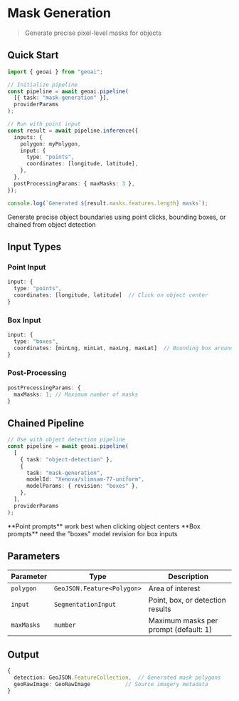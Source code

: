 
# Mask Generation

> Generate precise pixel-level masks for objects

<VideoEmbed
  src="https://geobase-docs.s3.amazonaws.com/geobase-ai-assets/mask-generation.mp4"
  title="Mask Generation Demo"
/>

## Quick Start

```typescript
import { geoai } from "geoai";

// Initialize pipeline
const pipeline = await geoai.pipeline(
  [{ task: "mask-generation" }],
  providerParams
);

// Run with point input
const result = await pipeline.inference({
  inputs: {
    polygon: myPolygon,
    input: {
      type: "points",
      coordinates: [longitude, latitude],
    },
  },
  postProcessingParams: { maxMasks: 3 },
});

console.log(`Generated ${result.masks.features.length} masks`);
```

<Callout type="info" emoji="🎯">
  Generate precise object boundaries using point clicks, bounding boxes, or
  chained from object detection
</Callout>

## Input Types

### Point Input

```typescript
input: {
  type: "points",
  coordinates: [longitude, latitude]  // Click on object center
}
```

### Box Input

```typescript
input: {
  type: "boxes",
  coordinates: [minLng, minLat, maxLng, maxLat]  // Bounding box around object
}
```

### Post-Processing

```typescript
postProcessingParams: {
  maxMasks: 1; // Maximum number of masks
}
```

## Chained Pipeline

```typescript
// Use with object detection pipeline
const pipeline = await geoai.pipeline(
  [
    { task: "object-detection" },
    {
      task: "mask-generation",
      modelId: "Xenova/slimsam-77-uniform",
      modelParams: { revision: "boxes" },
    },
  ],
  providerParams
);
```

<Callout type="default" emoji="💡">
  **Point prompts** work best when clicking object centers **Box prompts** need
  the "boxes" model revision for box inputs
</Callout>

## Parameters

| Parameter  | Type                       | Description                           |
| ---------- | -------------------------- | ------------------------------------- |
| `polygon`  | `GeoJSON.Feature<Polygon>` | Area of interest                      |
| `input`    | `SegmentationInput`        | Point, box, or detection results      |
| `maxMasks` | `number`                   | Maximum masks per prompt (default: 1) |

## Output

```typescript
{
  detection: GeoJSON.FeatureCollection,  // Generated mask polygons
  geoRawImage: GeoRawImage           // Source imagery metadata
}
```
